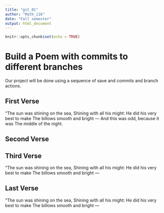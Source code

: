 ```yaml
---
title: "git_01"
author: "Math_116"
date: "Fall semester"
output: html_document
---
```


```r
knitr::opts_chunk$set(echo = TRUE)
```
# Build a Poem with commits to different branches
Our project will be done using a sequence of save and commits and branch actions.
<!-- Do not modify or change any text in "!--" bracketed areas such as this --- these are instructions to
you, if you change any of this the git program will notice it and compromise your git merging strategy !-->

## First Verse 
<!--Put the first five lines of a poem by Lewis Carrol in this section!--> "The sun was shining on the sea,
      Shining with all his might:
He did his very best to make
      The billows smooth and bright —
And this was odd, because it was
      The middle of the night.


## Second Verse
<!--Put the first five lines of a poem by Robert Frost here!--> 
## Third Verse
<!--Put the first two verses of The Walrus and the Carpenter here!-->"The sun was shining on the sea,
      Shining with all his might:
He did his very best to make
      The billows smooth and bright —


## Last Verse
<!--Put a short poem you created using chatGPT of 20 to 30 lines,here!-->"The sun was shining on the sea,
      Shining with all his might:
He did his very best to make
      The billows smooth and bright —

